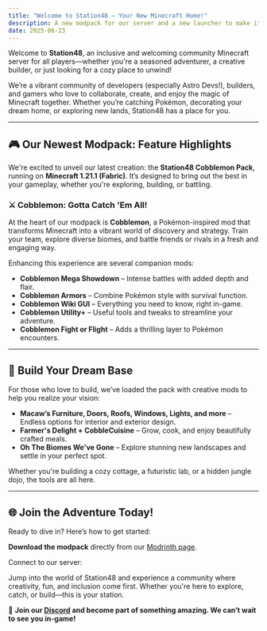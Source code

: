 ```yaml
---
title: "Welcome to Station48 – Your New Minecraft Home!"
description: A new modpack for our server and a new launcher to make it easier to play.
date: 2025-06-23
---
```



Welcome to **Station48**, an inclusive and welcoming community Minecraft server for all players—whether you're a seasoned adventurer, a creative builder, or just looking for a cozy place to unwind!

We’re a vibrant community of developers (especially Astro Devs!), builders, and gamers who love to collaborate, create, and enjoy the magic of Minecraft together. Whether you’re catching Pokémon, decorating your dream home, or exploring new lands, Station48 has a place for you.

---

## 🎮 Our Newest Modpack: Feature Highlights

We're excited to unveil our latest creation: the **Station48 Cobblemon Pack**, running on **Minecraft 1.21.1 (Fabric)**. It’s designed to bring out the best in your gameplay, whether you're exploring, building, or battling.

### ⚔️ Cobblemon: Gotta Catch 'Em All!
At the heart of our modpack is **Cobblemon**, a Pokémon-inspired mod that transforms Minecraft into a vibrant world of discovery and strategy. Train your team, explore diverse biomes, and battle friends or rivals in a fresh and engaging way.

Enhancing this experience are several companion mods:
- **Cobblemon Mega Showdown** – Intense battles with added depth and flair.
- **Cobblemon Armors** – Combine Pokémon style with survival function.
- **Cobblemon Wiki GUI** – Everything you need to know, right in-game.
- **Cobblemon Utility+** – Useful tools and tweaks to streamline your adventure.
- **Cobblemon Fight or Flight** – Adds a thrilling layer to Pokémon encounters.

---

## 🧱 Build Your Dream Base

For those who love to build, we’ve loaded the pack with creative mods to help you realize your vision:
- **Macaw’s Furniture, Doors, Roofs, Windows, Lights, and more** – Endless options for interior and exterior design.
- **Farmer's Delight + CobbleCuisine** – Grow, cook, and enjoy beautifully crafted meals.
- **Oh The Biomes We've Gone** – Explore stunning new landscapes and settle in your perfect spot.

Whether you're building a cozy cottage, a futuristic lab, or a hidden jungle dojo, the tools are all here.

---

## 🌐 Join the Adventure Today!

Ready to dive in? Here’s how to get started:

**Download the modpack** directly from our [Modrinth page](https://modrinth.com/modpack/station48/).

Connect to our server:  
<CopyText text={STATION48_SERVER_IP} />

Jump into the world of Station48 and experience a community where creativity, fun, and inclusion come first. Whether you're here to explore, catch, or build—this is your station.

🧡 **Join our [Discord](https://discord.gg/Hq5j3WhX9b) and become part of something amazing. We can’t wait to see you in-game!**
